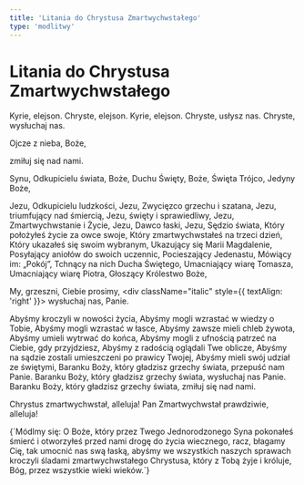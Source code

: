 ```yaml
---
title: 'Litania do Chrystusa Zmartwychwstałego'
type: 'modlitwy'
---
```


# Litania do Chrystusa Zmartwychwstałego

Kyrie, elejson. Chryste, elejson. Kyrie, elejson.
Chryste, usłysz nas. Chryste, wysłuchaj nas.

<div className="mt-2" />

Ojcze z nieba, Boże,

<div className="italic" style={{ textAlign: 'right' }}>
  zmiłuj się nad nami.
</div>

Synu, Odkupicielu świata, Boże,
Duchu Święty, Boże,
Święta Trójco, Jedyny Boże,

Jezu, Odkupicielu ludzkości,
Jezu, Zwycięzco grzechu i szatana,
Jezu, triumfujący nad śmiercią,
Jezu, święty i sprawiedliwy,
Jezu, Zmartwychwstanie i Życie,
Jezu, Dawco łaski,
Jezu, Sędzio świata,
Który położyłeś życie za owce swoje,
Który zmartwychwstałeś na trzeci dzień,
Który ukazałeś się swoim wybranym,
Ukazujący się Marii Magdalenie,
Posyłający aniołów do swoich uczennic,
Pocieszający Jedenastu,
Mówiący im: „Pokój”,
Tchnący na nich Ducha Świętego,
Umacniający wiarę Tomasza,
Umacniający wiarę Piotra,
Głoszący Królestwo Boże,

My, grzeszni, Ciebie prosimy, <div className="italic" style={{ textAlign: 'right' }}>
wysłuchaj nas, Panie.</div>

Abyśmy kroczyli w nowości życia, 
Abyśmy mogli wzrastać w wiedzy o Tobie,
Abyśmy mogli wzrastać w łasce,
Abyśmy zawsze mieli chleb żywota,
Abyśmy umieli wytrwać do końca,
Abyśmy mogli z ufnością patrzeć na Ciebie, gdy przyjdziesz,
Abyśmy z radością oglądali Twe oblicze,
Abyśmy na sądzie zostali umieszczeni po prawicy Twojej,
Abyśmy mieli swój udział ze świętymi, 
Baranku Boży, który gładzisz grzechy świata, przepuść nam Panie.
Baranku Boży, który gładzisz grzechy świata, wysłuchaj nas Panie.
Baranku Boży, który gładzisz grzechy świata, zmiłuj się nad nami.

<div className="mt-2" />

<V>Chrystus zmartwychwstał, alleluja!</V>
<R>Pan Zmartwychwstał prawdziwie, alleluja!</R>

<div className="mt-2" />

<V>
  {`Módlmy się: O Boże, który przez Twego Jednorodzonego Syna pokonałeś śmierć i otworzyłeś przed nami drogę do życia wiecznego, racz, błagamy Cię, tak umocnić nas swą łaską, abyśmy we wszystkich naszych sprawach kroczyli śladami zmartwychwstałego Chrystusa, który z Tobą żyje i króluje, Bóg, przez wszystkie wieki wieków.`}
</V>

<div className="mt-2" />

<Amen />
